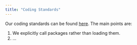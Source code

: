 ```yaml
---
title: "Coding Standards"
---
```


Our coding standards can be found [here](https://defra.sharepoint.com/:p:/r/teams/Team1478/_layouts/15/Doc.aspx?sourcedoc=%7B98C3D254-86E8-44FD-BB2E-206B37F6F802%7D&file=Coding%20Standards.pptx&action=edit&mobileredirect=true). The main points are:

1. We explicitly call packages rather than loading them.
2. ...